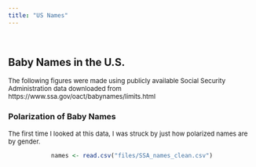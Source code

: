 ```yaml
---
title: "US Names"
---
```


&nbsp;


## Baby Names in the U.S.
<font size="2"> The following figures were made using publicly available Social Security Administration data downloaded from https://www.ssa.gov/oact/babynames/limits.html 
</font>


### Polarization of Baby Names
<font size="2"> The first time I looked at this data, I was struck by just how polarized names are by gender.
</font>

<center>
```r
names <- read.csv("files/SSA_names_clean.csv")

```
</center>

